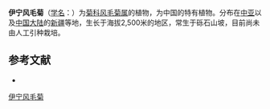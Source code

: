 {{Speciesbox
| name = 伊宁风毛菊
| status = 
| status_system = 
| image =
| genus = Saussurea
| species = canescens
| authority = Winkl.
}}

'''伊宁风毛菊'''（[[学名|学名]]：{{lang|la|''Saussurea canescens''}}）为[[菊科|菊科]][[风毛菊属|风毛菊属]]的植物，为中国的特有植物。分布在[[中亚|中亚]]以及[[中国大陆|中国大陆]]的[[新疆|新疆]]等地，生长于海拔2,500米的地区，常生于砾石山坡，目前尚未由人工引种栽培。

== 参考文献 ==
<div class="references-small">
* {{cite web| url =http://www.bioinfo.cn/db05/KmzwSpecies.php?action=view&id=3695| title =伊宁风毛菊| work =《中国高等植物数据库全库》| publisher =中国科学院微生物研究所| author =昆明植物研究所| accessdate =2009-02-24| deadurl =yes| archiveurl =https://web.archive.org/web/20160305025133/http://www.bioinfo.cn/db05/KmzwSpecies.php?action=view&id=3695| archivedate =2016-03-05}}
</div>
{{Taxonbar|from=Q10884958}}

[[Category:风毛菊属|伊宁风毛菊]]


{{植物小作品}}